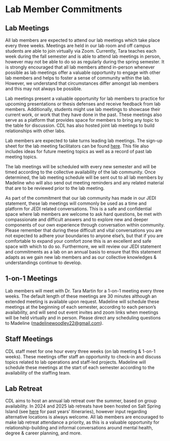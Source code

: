 # Lab Member Commitments {-#commitments}

## Lab Meetings {-#labmeetings}

All lab members are expected to attend our lab meetings which take place every three weeks. Meetings are held in our lab room and off campus students are able to join virtually via Zoom. Currently, Tara teaches each week during the fall semester and is able to attend lab meetings in person, however may not be able to do so as regularly during the spring semester. It is strongly encouraged that all lab members attend in-person whenever possible as lab meetings offer a valuable opportunity to engage with other lab members and helps to foster a sense of community within the lab. However, we understand that circumstances differ amongst lab members and this may not always be possible. 

Lab meetings present a valuable opportunity for lab members to practice for upcoming presentations or thesis defenses and receive feedback from lab members. Additionally, students might use lab meetings to showcase their current work, or work that they have done in the past. These meetings also serve as a platform that provides space for members to bring any topic to the table for discussion. CDL has also hosted joint lab meetings to build relationships with other labs. 

Lab members are expected to take turns leading lab meetings. The sign-up sheet for the lab meeting facilitators can be found [here](https://docs.google.com/spreadsheets/d/1WAL131F2qjLT-kYOPUGV7lpESvUIczRtx1Q2oqTfdRQ/edit?gid=1290560221#gid=1290560221). This file also includes ideas for future meeting topics as well as a record of past lab meeting topics. 

The lab meetings will be scheduled with every new semester and will be timed according to the collective availability of the lab community. Once determined, the lab meeting schedule will be sent out to all lab members by Madeline who will also send out meeting reminders and any related material that are to be reviewed prior to the lab meeting.

As part of the commitment that our lab community has made in our JEDI statement, these lab meetings will commonly be used as a time and platform for JEDI related conversations. This is a safe and confidential space where lab members are welcome to ask hard questions, be met with compassionate and difficult answers and to explore new and deeper components of our own experience through conversation within community. Please remember that during these difficult and vital conversations you are not expected to adhere your boundaries to anyone else’s, but that if you are comfortable to expand your comfort zone this is an excellent and safe space with which to do so. Furthermore, we will review our JEDI statement and commitments as a lab on an annual basis to ensure that this statement adapts as we gain new lab members and as our collective knowledges & understandings continue to develop.

## 1-on-1 Meetings {-#1on1}

Lab members will meet with Dr. Tara Martin for a 1-on-1 meeting every three weeks. The default length of these meetings are 30 minutes although an extended meeting is available upon request. Madeline will schedule these meetings at the beginning of each semester, according to each person's availability, and will send out event invites and zoom links when meetings will be held virtually and in person. Please direct any scheduling questions to Madeline (<madelinewoodley22@gmail.com>). 

## Staff Meetings {-#staffmeetings}

CDL staff meet for one hour every three weeks (on lab meeting & 1-on-1 weeks). These meetings offer staff an opportunity to check-in and discuss topics related to lab operations and staff-led projects. Madeline will schedule these meetings at the start of each semester according to the availability of the staffing team.

## Lab Retreat {-#labretreat}

CDL aims to host an annual lab retreat over the summer, based on group availability. In 2024 and 2025 lab retreats have been hosted on Salt Spring Island (see [here](https://drive.google.com/drive/u/0/folders/1AMvKOws4EWVQJZyNmnzQj1cpdBKON0Xs) for past years' itineraries), however input regarding alternative locations is always welcome. All lab members are encouraged to make lab retreat attendance a priority, as this is a valuable opportunity for relationship-building and informal conversations around mental health, degree & career planning, and more.


